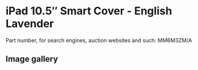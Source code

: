 
# iPad 10.5″ Smart Cover - English Lavender

Part number, for search engines, auction websites and such: MM6M3ZM/A

## Image gallery

<div style={{ width: "768px" }}>
  <GalleryComponent
    images={[
      {
        original: "/everysource/MM6M3.webp",
        thumbnail: "/everypreview/MM6M3.webp",
      }
    ]}
  />
</div>